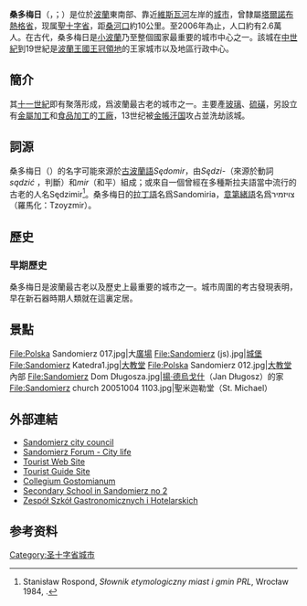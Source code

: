 {{Infobox Settlement
| name = 桑多梅日
| image_skyline = Sandomierz Town Hall 20051004 1200.jpg
| imagesize = 250px
| image_caption = [[縣政府大樓|縣政府大樓]]
| image_flag = Sandomierz flaga.svg
| image_shield = POL Sandomierz COA (do 2016).svg
| pushpin_map = Poland
| pushpin_label_position = bottom
| subdivision_type = [[國家|國家]]
| subdivision_name = {{POL}}
| subdivision_type1 = [[行政區劃|行政區劃]]
| subdivision_name1 = [[聖十字省|聖十字省]]
| subdivision_type2 = [[县_(波兰)|县]]
| subdivision_name2 = [[桑多梅日县|桑多梅日县]]
| subdivision_type3 = [[市镇_(波兰)|市镇]]
| subdivision_name3 = Sandomierz <small>（urban gmina）</small>
| leader_title = Mayor
| leader_name = Jerzy Borowski
| established_title3 = Town rights
| established_date3 = before 1227
| elevation_m = 200
| area_total_km2 = 28.8
| population_as_of = 2006
| population_total = 25088
| population_density_km2 = auto
| timezone = [[歐洲中部時間|歐洲中部時間]]
| utc_offset = +1
| timezone_DST = [[歐洲中部夏令時間|歐洲中部夏令時間]]
| utc_offset_DST = +2
| latd = 50
| latm = 41
| lats =
| latNS = N
| longd = 21
| longm = 45
| longs =
| longEW = E
| postal_code_type = Postal code
| postal_code = 27-600
| area_code = +48 15
| blank_name = [[Polish_car_number_plates|Car plates]]
| blank_info = TSA
| website = http://www.sandomierz.pl }}
'''桑多梅日'''（{{lang-pl|Sandomierz}}，{{IPAc-pl|AUD|pl-Sandomierz.ogg|sanˈdɔmʲɛʂ}}；{{Lang-la|Sandomiria}}）是位於[[波蘭|波蘭]]東南部、靠近[[維斯瓦河|維斯瓦河]]左岸的[[城市|城市]]，曾隸屬[[塔爾諾布熱格省|塔爾諾布熱格省]]，现属[[聖十字省|聖十字省]]，距[[桑河_(歐洲)|桑河口]]約10公里。至2006年為止，人口約有2.6萬人。在古代，桑多梅日是[[小波兰|小波蘭]]乃至整個國家最重要的城市中心之一。該城在[[中世纪|中世紀]]到19世紀是[[波兰王国王冠领地|波蘭王國王冠領地]]的王家城市以及地區行政中心。

== 簡介 ==
其[[十一世紀|十一世紀]]即有聚落形成，爲波蘭最古老的城市之一。主要產[[玻璃|玻璃]]、[[硫磺|硫磺]]，另設立有[[金屬加工|金屬加工]]和[[食品加工|食品加工]]的[[工廠|工廠]]，13世纪被[[金帳汗国|金帳汗国]]攻占並洗劫該城。

== 詞源 ==
桑多梅日（{{lang-pl|Sandomierz}}）的名字可能來源於[[古波蘭語|古波蘭語]]''Sędomir''，由''Sędzi-''（來源於動詞''sądzić'' ，判斷）和''mir''（和平）組成；或來自一個曾經在多種斯拉夫語當中流行的古老的人名Sędzimir<ref>Stanisław Rospond, ''Słownik etymologiczny miast i gmin PRL'', Wrocław 1984, {{ISBN|83-04-01090-9}}.</ref>。桑多梅日的[[拉丁语|拉丁語]]名爲Sandomiria，[[意第緒語|意第緒語]]名爲צויזמיר（羅馬化：Tzoyzmir）。

== 歷史 ==

=== 早期歷史 ===
桑多梅日是波蘭最古老以及歷史上最重要的城市之一。城市周圍的考古發現表明，早在新石器時期人類就在這裏定居。

== 景點 ==
<gallery perrow="5">
File:Polska Sandomierz 017.jpg|大[[廣場|廣場]]
File:Sandomierz (js).jpg|[[城堡|城堡]]
File:Sandomierz Katedra1.jpg|[[大教堂|大教堂]]
File:Polska Sandomierz 012.jpg|[[大教堂|大教堂]]內部
File:Sandomierz Dom Długosza.jpg|[[揚·德烏戈什|揚·德烏戈什]]（Jan Długosz）的家
File:Sandomierz church 20051004 1103.jpg|聖米迦勒堂（St. Michael）
</gallery>

== 外部連結 ==
{{Commons|Sandomierz}}
* [http://www.sandomierz.pl/en Sandomierz city council] {{Wayback|url=http://www.sandomierz.pl/en |date=20191218213230 }}
* [http://www.isandomierz.pl/ Sandomierz Forum - City life] {{Wayback|url=http://www.isandomierz.pl/ |date=20120402125535 }}
* [http://www.e-sandomierz.pl/ Tourist Web Site] {{Wayback|url=http://www.e-sandomierz.pl/ |date=20120402123948 }}
* [http://www.sandomierz.travel.pl/ Tourist Guide Site] {{Wayback|url=http://www.sandomierz.travel.pl/ |date=20120402123948 }}
* [https://web.archive.org/web/20060901021350/http://www.lo1.sandomierz.pl/main.php Collegium Gostomianum]
* [http://www.2lo.sandomierz.pl Secondary School in Sandomierz no 2] {{Wayback|url=http://www.2lo.sandomierz.pl/ |date=20061219054039 }}
* [http://www.zsgih.sandomierz.pl Zespół Szkół Gastronomicznych i Hotelarskich] {{Wayback|url=http://www.zsgih.sandomierz.pl/ |date=20200424231621 }}

== 参考资料 ==
{{Reflist}}{{Authority control}}
{{DEFAULTSORT:Sandomierz}}
[[Category:圣十字省城市|Category:圣十字省城市]]